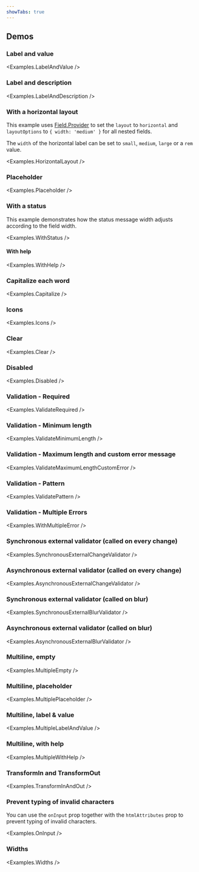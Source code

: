 ```yaml
---
showTabs: true
---
```



## Demos

### Label and value

<Examples.LabelAndValue />

### Label and description

<Examples.LabelAndDescription />

### With a horizontal layout

This example uses [Field.Provider](/uilib/extensions/forms/feature-fields/Provider/) to set the `layout` to `horizontal` and `layoutOptions` to `{ width: 'medium' }` for all nested fields.

The `width` of the horizontal label can be set to `small`, `medium`, `large` or a `rem` value.

<Examples.HorizontalLayout />

### Placeholder

<Examples.Placeholder />

### With a status

This example demonstrates how the status message width adjusts according to the field width.

<Examples.WithStatus />

#### With help

<Examples.WithHelp />

### Capitalize each word

<Examples.Capitalize />

### Icons

<Examples.Icons />

### Clear

<Examples.Clear />

### Disabled

<Examples.Disabled />

### Validation - Required

<Examples.ValidateRequired />

### Validation - Minimum length

<Examples.ValidateMinimumLength />

### Validation - Maximum length and custom error message

<Examples.ValidateMaximumLengthCustomError />

### Validation - Pattern

<Examples.ValidatePattern />

### Validation - Multiple Errors

<Examples.WithMultipleError />

### Synchronous external validator (called on every change)

<Examples.SynchronousExternalChangeValidator />

### Asynchronous external validator (called on every change)

<Examples.AsynchronousExternalChangeValidator />

### Synchronous external validator (called on blur)

<Examples.SynchronousExternalBlurValidator />

### Asynchronous external validator (called on blur)

<Examples.AsynchronousExternalBlurValidator />

### Multiline, empty

<Examples.MultipleEmpty />

### Multiline, placeholder

<Examples.MultiplePlaceholder />

### Multiline, label & value

<Examples.MultipleLabelAndValue />

### Multiline, with help

<Examples.MultipleWithHelp />

### TransformIn and TransformOut

<Examples.TransformInAndOut />

### Prevent typing of invalid characters

You can use the `onInput` prop together with the `htmlAttributes` prop to prevent typing of invalid characters.

<Examples.OnInput />

### Widths

<Examples.Widths />
